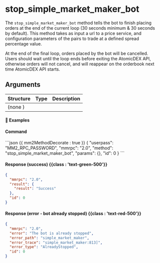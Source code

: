 # stop_simple_market_maker_bot

The `stop_simple_market_maker_bot` method tells the bot to finish placing orders at the end of the current loop (30 seconds minimum & 30 seconds by default). This method takes as input a url to a price service, and configuration parameters of the pairs to trade at a defined spread percentage value.

At the end of the final loop, orders placed by the bot will be cancelled. Users should wait until the loop ends before exiting the AtomicDEX API, otherwise orders will not cancel, and will reappear on the orderbook next time AtomicDEX API starts.

## Arguments

| Structure | Type | Description |
| --------- | ---- | ----------- |
| (none )   |      |             |

#### 📌 Examples

#### Command

<CodeGroup title="" tag="POST" label="stop_simple_market_maker_bot">
```json {{ mm2MethodDecorate : true }}
{
  "userpass": "MM2_RPC_PASSWORD",
  "mmrpc": "2.0",
  "method": "stop_simple_market_maker_bot",
  "params": {},
  "id": 0
}
```
</CodeGroup>


<CollapsibleSection expandedText='Hide Response' collapsedText='Show Response'>

#### Response (success) {{class : 'text-green-500'}}

```json
{
  "mmrpc": "2.0",
  "result": {
    "result": "Success"
  },
  "id": 0
}
```

#### Response (error - bot already stopped) {{class : 'text-red-500'}}

```json
{
  "mmrpc": "2.0",
  "error": "The bot is already stopped",
  "error_path": "simple_market_maker",
  "error_trace": "simple_market_maker:813]",
  "error_type": "AlreadyStopped",
  "id": 0
}
```

</CollapsibleSection>
